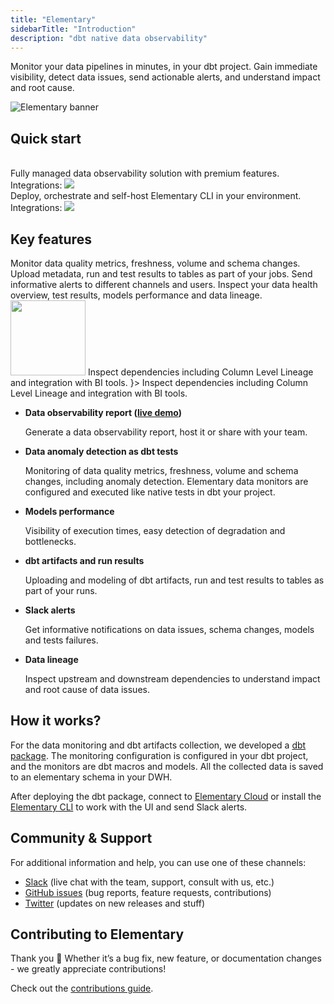 ```yaml
---
title: "Elementary"
sidebarTitle: "Introduction"
description: "dbt native data observability"
---
```


Monitor your data pipelines in minutes, in your dbt project. Gain immediate visibility, detect data issues, send actionable alerts, and understand impact and root cause.


<div className="dark:#4A165C rounded-md p-0">
  <img
    src="https://res.cloudinary.com/diuctyblm/image/upload/v1699193505/mintlify_header_eqa3jy.png"
    alt="Elementary banner"
  />
</div>


## Quick start

<CardGroup cols={2}>
  <Card title="Elementary Cloud" icon="cloud" iconType="solid">
    <br/>
    Fully managed data observability solution with premium features.
    <br/>
    Integrations:
    <img
    src="https://res.cloudinary.com/diuctyblm/image/upload/v1699196532/cloud_integrations_icons_fd41ur.png"
    />
  </Card>
  <Card title="Elementary OSS" icon="square-terminal" iconType="solid">
    <br/>
    Deploy, orchestrate and self-host Elementary CLI in your environment.
    <br/>
    Integrations:
    <img
    src="https://res.cloudinary.com/diuctyblm/image/upload/v1699196532/cli_xto3ti.png"
    />
  </Card>
</CardGroup>


## Key features




<CardGroup cols={1}>
  <Card title="Data anomaly detection" icon="monitor-waveform" iconType="solid">
    Monitor data quality metrics, freshness, volume and schema changes.
  </Card>
  <Card title="dbt artifacts & run results" icon="table-tree" iconType="regular">
    Upload metadata, run and test results to tables as part of your jobs.
  </Card>
  <Card title="Slack alerts" icon="slack" iconType="regular">
    Send informative alerts to different channels and users.
  </Card>
  <Card title="Data observability dashboard" icon="browsers" iconType="solid">
    Inspect your data health overview, test results, models performance and data lineage. 
  </Card>
  <Card title="End-to-end data lineage" icon="arrow-progress" iconType="regular">
    <img
      width="120"
      src="https://res.cloudinary.com/diuctyblm/image/upload/v1699204131/padded_cloud_baahhh.png"
    />
    Inspect dependencies including Column Level Lineage and integration with BI tools.
  </Card>
  <Card title="End-to-end data lineage" icon=
    {<svg width="102" height="17" viewBox="0 0 102 17" fill="none" xmlns="http://www.w3.org/2000/svg">
      <rect x="0.5" y="1" width="101" height="15" rx="7.5" fill="#FE9356" fill-opacity="0.1"/>
      <path d="M6.612 11.5V5.2H10.725V6.127H7.764V7.855H10.455V8.755H7.764V10.573H10.725V11.5H6.612ZM11.8151 11.5V5.2H12.9671V10.6H15.7571V11.5H11.8151ZM16.7722 11.5V5.2H20.8852V6.127H17.9242V7.855H20.6152V8.755H17.9242V10.573H20.8852V11.5H16.7722ZM21.9753 11.5V5.2H23.3433L25.3503 9.196L27.3303 5.2H28.6983V11.5H27.5463V7.153L25.7913 10.6H24.8823L23.1273 7.153V11.5H21.9753ZM29.9206 11.5V5.2H34.0336V6.127H31.0726V7.855H33.7636V8.755H31.0726V10.573H34.0336V11.5H29.9206ZM35.1237 11.5V5.2H36.2757L39.2367 9.637V5.2H40.3887V11.5H39.2367L36.2757 7.072V11.5H35.1237ZM43.077 11.5V6.127H41.241V5.2H46.074V6.127H44.229V11.5H43.077ZM45.8545 11.5L48.1585 5.2H49.4545L51.7585 11.5H50.5345L50.0305 10.042H47.5735L47.0605 11.5H45.8545ZM47.8885 9.142H49.7155L48.7975 6.523L47.8885 9.142ZM52.57 11.5V5.2H54.883C55.387 5.2 55.801 5.287 56.125 5.461C56.455 5.629 56.701 5.86 56.863 6.154C57.025 6.442 57.106 6.763 57.106 7.117C57.106 7.501 57.004 7.852 56.8 8.17C56.602 8.488 56.29 8.719 55.864 8.863L57.169 11.5H55.846L54.676 9.016H53.722V11.5H52.57ZM53.722 8.17H54.811C55.195 8.17 55.477 8.077 55.657 7.891C55.837 7.705 55.927 7.459 55.927 7.153C55.927 6.853 55.837 6.613 55.657 6.433C55.483 6.253 55.198 6.163 54.802 6.163H53.722V8.17ZM59.5867 11.5V9.259L57.4717 5.2H58.7767L60.1717 8.107L61.5577 5.2H62.8447L60.7387 9.259V11.5H59.5867ZM68.5802 11.608C67.9442 11.608 67.3982 11.473 66.9422 11.203C66.4862 10.927 66.1352 10.546 65.8892 10.06C65.6432 9.568 65.5202 9.001 65.5202 8.359C65.5202 7.717 65.6432 7.15 65.8892 6.658C66.1352 6.166 66.4862 5.782 66.9422 5.506C67.3982 5.23 67.9442 5.092 68.5802 5.092C69.3362 5.092 69.9542 5.281 70.4342 5.659C70.9202 6.031 71.2232 6.556 71.3432 7.234H70.0742C69.9962 6.892 69.8282 6.625 69.5702 6.433C69.3182 6.235 68.9822 6.136 68.5622 6.136C67.9802 6.136 67.5242 6.334 67.1942 6.73C66.8642 7.126 66.6992 7.669 66.6992 8.359C66.6992 9.049 66.8642 9.592 67.1942 9.988C67.5242 10.378 67.9802 10.573 68.5622 10.573C68.9822 10.573 69.3182 10.483 69.5702 10.303C69.8282 10.117 69.9962 9.862 70.0742 9.538H71.3432C71.2232 10.186 70.9202 10.693 70.4342 11.059C69.9542 11.425 69.3362 11.608 68.5802 11.608ZM72.363 11.5V5.2H73.515V10.6H76.305V11.5H72.363ZM79.7007 11.608C79.0707 11.608 78.5187 11.47 78.0447 11.194C77.5767 10.918 77.2077 10.537 76.9377 10.051C76.6737 9.559 76.5417 8.992 76.5417 8.35C76.5417 7.708 76.6737 7.144 76.9377 6.658C77.2077 6.166 77.5767 5.782 78.0447 5.506C78.5187 5.23 79.0707 5.092 79.7007 5.092C80.3247 5.092 80.8737 5.23 81.3477 5.506C81.8217 5.782 82.1907 6.166 82.4547 6.658C82.7187 7.144 82.8507 7.708 82.8507 8.35C82.8507 8.992 82.7187 9.559 82.4547 10.051C82.1907 10.537 81.8217 10.918 81.3477 11.194C80.8737 11.47 80.3247 11.608 79.7007 11.608ZM79.7007 10.573C80.3007 10.573 80.7777 10.375 81.1317 9.979C81.4917 9.583 81.6717 9.04 81.6717 8.35C81.6717 7.66 81.4917 7.117 81.1317 6.721C80.7777 6.325 80.3007 6.127 79.7007 6.127C79.1007 6.127 78.6207 6.325 78.2607 6.721C77.9007 7.117 77.7207 7.66 77.7207 8.35C77.7207 9.04 77.9007 9.583 78.2607 9.979C78.6207 10.375 79.1007 10.573 79.7007 10.573ZM86.2979 11.608C85.8359 11.608 85.4189 11.518 85.0469 11.338C84.6749 11.152 84.3779 10.873 84.1559 10.501C83.9399 10.129 83.8319 9.658 83.8319 9.088V5.2H84.9839V9.097C84.9839 9.589 85.1009 9.955 85.3349 10.195C85.5749 10.435 85.9049 10.555 86.3249 10.555C86.7389 10.555 87.0659 10.435 87.3059 10.195C87.5459 9.955 87.6659 9.589 87.6659 9.097V5.2H88.8179V9.088C88.8179 9.658 88.7039 10.129 88.4759 10.501C88.2479 10.873 87.9419 11.152 87.5579 11.338C87.1799 11.518 86.7599 11.608 86.2979 11.608ZM89.9938 11.5V5.2H92.1448C92.8828 5.2 93.4888 5.332 93.9628 5.596C94.4428 5.854 94.7968 6.22 95.0248 6.694C95.2588 7.162 95.3758 7.714 95.3758 8.35C95.3758 8.986 95.2588 9.541 95.0248 10.015C94.7968 10.483 94.4428 10.849 93.9628 11.113C93.4888 11.371 92.8828 11.5 92.1448 11.5H89.9938ZM91.1458 10.51H92.0908C92.6188 10.51 93.0358 10.426 93.3418 10.258C93.6478 10.084 93.8668 9.838 93.9988 9.52C94.1308 9.196 94.1968 8.806 94.1968 8.35C94.1968 7.9 94.1308 7.513 93.9988 7.189C93.8668 6.865 93.6478 6.616 93.3418 6.442C93.0358 6.268 92.6188 6.181 92.0908 6.181H91.1458V10.51Z" fill="#FE9356"/>
      <rect x="0.5" y="1" width="101" height="15" rx="7.5" stroke="#FE9356"/>
      </svg>
    }>
    Inspect dependencies including Column Level Lineage and integration with BI tools.
  </Card>
</CardGroup>


- **Data observability report ([live demo](https://storage.googleapis.com/elementary_static/elementary_demo.html))**

  Generate a data observability report, host it or share with your team.

- **Data anomaly detection as dbt tests**

  Monitoring of data quality metrics, freshness, volume and schema changes, including anomaly detection. Elementary data monitors are configured and executed like native tests in dbt your project.

- **Models performance**

  Visibility of execution times, easy detection of degradation and bottlenecks.

- **dbt artifacts and run results**

  Uploading and modeling of dbt artifacts, run and test results to tables as part of your runs.

- **Slack alerts**

  Get informative notifications on data issues, schema changes, models and tests failures.

- **Data lineage**

  Inspect upstream and downstream dependencies to understand impact and root cause of data issues.

## How it works?

For the data monitoring and dbt artifacts collection, we developed a [dbt package](/quickstart#install-the-dbt-package).
The monitoring configuration is configured in your dbt project, and the monitors are dbt macros and models. All the collected data is saved to an elementary schema in your DWH.

After deploying the dbt package, connect to [Elementary Cloud](/cloud/introduction) or install the [Elementary CLI](/understand-elementary/cli-install#install-and-configure) to work with the UI and send Slack alerts.

## Community & Support

For additional information and help, you can use one of these channels:

- [Slack](https://join.slack.com/t/elementary-community/shared_invite/zt-uehfrq2f-zXeVTtXrjYRbdE_V6xq4Rg) (live chat with the team, support, consult with us, etc.)
- [GitHub issues](https://github.com/elementary-data/elementary-lineage/issues) (bug reports, feature requests, contributions)
- [Twitter](https://twitter.com/ElementaryData) (updates on new releases and stuff)

## Contributing to Elementary

Thank you 🧡 Whether it’s a bug fix, new feature, or documentation changes - we greatly appreciate contributions!

Check out the [contributions guide](/general/contributions).
